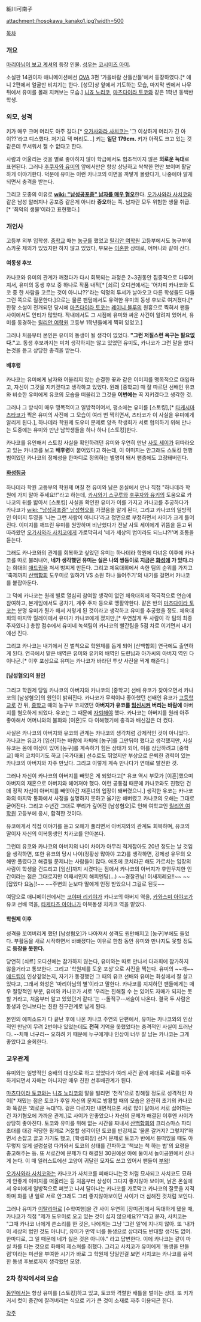 細川可南子

attachment:/hosokawa_kanako1.jpg?width=500 

[[목차]]

=== 개요 ===
[[마리아님이 보고 계셔]]의 등장 인물. [[성우]]는 [[코시미즈 아미]].

소설판 14권이자 애니메이션에선 [[OVA]] 3편 '가을바람 산들산들'에서 등장하였다.[* 애니 2편에서 얼굴만 비치기는 한다. [성모]상 앞에서 기도하는 모습, 마지막 씬에서 나무 뒤에서 유미를 몰래 지켜보는 모습.] [[니죠 노리코]], [[마츠다이라 토코]]와 같은 1학년 동백반 학생.

=== 외모, 성격 ===
키가 매우 크며 머리도 아주 길다.[* [[오가사와라 사치코]]는 '그 이상하게 머리가 긴 아이??'라고 디스했다. 저기요 댁 머리도...] 키는 '''일단 179cm.''' 키가 아직도 크고 있는 것 같은데 무서워서 잴 수 없다고 한다. 

사람과 어울리는 것을 별로 좋아하지 않아 학급에서도 협조적이지 않은 '''외로운 늑대'''로 표현된다. 그러나 [[후쿠자와 유미]]의 앞에서만은 항상 상냥하고 싹싹한 면만 보이며 활달하게 이야기한다. 덕분에 유미는 이런 카나코의 이면을 까맣게 몰랐다가, 나중에야 알게 되면서 충격을 받는다.

그리고 모종의 이유로 '''[[wiki: "남성공포증" 남자를 매우 혐오]]'''한다. [[오가사와라 사치코]]와 같은 남성 알러지나 공포증 같은게 아니라 '''증오'''하는 쪽. 남자란 모두 위험한 생물 취급.[* '최악의 생물'이라고 표현했다.]

=== 개인사 ===
고등부 외부 입학생. [[중학교]] 때는 [[농구]]를 했었고 [[릴리안 여학원]] 고등부에서도 농구부에 스카웃 제의가 있었지만 하지 않고 있었다, 부모는 [[이혼]]한 상태로, 어머니와 같이 산다. 

==== 여동생 후보 ====
카나코와 유미의 관계가 깨졌다가 다시 회복되는 과정은 2~3권동안 집중적으로 다루어져서, 유미의 동생 후보 중 하나로 작품 내적[* [쇠르] 오디션에서는 '어차피 카나코와 토코 중 한 사람을 고르는 것이 아니냐??'라는 익명의 투서가 날아오고 다른 학생들도 다들 그런 쪽으로 질문한다.]으로는 물론 팬덤에서도 유력한 유미의 동생 후보로 여겨졌다.[* 한창 소설이 전개되던 당시에 [[마츠다이라 토코]]는 [[레이니 블루]]의 원흉으로 찍혀서 팬들 사이에서도 안티가 많았다. 작내에서도 그 시점에 유미와 싸운 사건이 알려져 있어서, 유미를 동경하는 [[릴리안 여학원]] 고등부 1학년들에게 찍혀 있었고.]  

그러나 처음부터 본인은 유미의 동생이 될 생각이 없었다. '''"그런 저질스런 욕구는 필요없다."'''고. 동생 후보까지는 미처 생각하지는 않고 있었던 유미도, 카나코가 그런 말을 했다는것을 듣고 상당한 충격을 받는다. 

==== 배후령 ====
카나코는 유미에게 남자와 어울리지 않는 순결한 꽃과 같은 이미지를 맹목적으로 대입하고, 자신이 그것을 지키겠다고 생각하고 있었다. 원래 [중학교] 때 잘 따르던 선배인 유코와 비슷한 유미에게 유코의 모습을 떠올리고 그것을 '''이번에는''' 꼭 지키겠다고 생각한 것.

그러나 그 방식이 매우 맹목적이고 일방적이어서, 평소에는 유미를 [스토킹],[* [[타케시마 츠타코]]가 찍은 유미의 사진에 그 모습이 여러 번 찍히면서, 츠타코가 이 사실을 유미에게 알리게 된다.], 하나데라 학원제 도우미 문제로 양측 학생회가 서로 협의하기 위해 만나는 도중에는 유미와 만난 남학생들을 하나 하나 [스토킹]한다. 

카나코를 유인해서 스토킹 사실을 확인하려던 유미와 우연히 만난 [[사토 세이]]가 뒤따라오고 있는 카나코를 보고 '''배후령'''이 붙어있다고 하는데, 이 이미지는 안그래도 스토킹 현행범이었던 카나코의 정체성을 한마디로 정의하는 별명이 돼서 팬층에도 고정돼버린다.

==== [[화성침공]] ====
하나데라 학원 고등부의 학원제 며칠 전 유미와 낡은 온실에서 만나 직접 "하나데라 학원에 가지 말아 주세요!!"라고 하는데, [[카시와기 스구루]]와 [[후쿠자와 유키]]의 도움으로 카나코의 뒤를 밟아서 [스토킹] 사실을 확인한 유미가 이를 가지고 카나코를 추궁하다가 카나코가 [[wiki: "남성공포증" 남성혐오]]를 가졌음을 알게 된다, 그리고 카나코의 일방적인 이미지 투영을 '나는 그런 사람이 아니다'라고 정면으로 부정하면서 사이가 크게 틀어진다. 이미지를 깨뜨린 유미를 원망하며 비난했다가 전날 사토 세이에게 귀뜸을 듣고 뒤따라왔던 [[오가사와라 사치코]]에게 가로막혀서 '네가 세상의 법이라도 되느냐?!'며 호통을 듣는다. 

그래도 카나코와의 관계를 회복하고 싶었던 유미는 하나데라 학원에 다녀온 이후에 카나코를 따로 불러내어, '''네가 생각했던 유미는 실은 나의 쌍둥이로 지금은 [[화성]]에 가 있다.'''라는 희대의 [[애드립]]을 쳐서 벙찌게 만든다. 그리고 체육대회에서 속한 팀의 순위를 가지고 '축제까지 [[산백합회]] 도우미로 일하기 VS 소원 하나 들어주기'의 내기를 걸면서 카나코를 붙잡아둔다. 

그 덕에 카나코는 원래 별로 열심히 참여할 생각이 없던 체육대회에 적극적으로 연습에 참여하고, 본게임에서도 공차기, 계주 주자 등으로 맹활약한다. 같은 반의 [[마츠다이라 토코]]는 분명 유미가 뭔가 해서 저렇게 된 것이라고 생각하고 유미를 추궁했을 정도. 체육대회의 마지막 릴레이에서 유미가 카나코에게 졌지만,[* 우연찮게 두 사람이 각 팀의 최종 주자였다.] 총합 점수에서 유미네 녹색팀이 카나코의 빨간팀을 5점 차로 이기면서 내기에선 진다. 

그리고 카나코는 내기에서 진 벌칙으로 학원제를 돕게 되어 [산백합회] 연극에도 출연하게 된다. 연극에서 맡은 배역은 유미와 유키의 배역인 도련님과 아가씨의 아버지 역인 다이나곤.[* 이후 포상으로 유미는 카나코가 바라던 투샷 사진을 찍게 해준다.] 

==== [남성혐오]의 원인 ====
그리고 학원제 당일 카나코의 아버지와 카나코의 [중학교] 선배 유코가 찾아오면서 카나코의 [남성혐오]의 원인이 밝혀진다. 카나코가 무척이나 좋아했던 선배인 유코가 [[고등학교]]로 간 뒤, [[중학교]] 때의 농구부 코치였던 '''아버지가 유코를 [[임신]]시켜 버리는 바람에''' 아버지를 혐오하게 되었다. 유코는 그 때문에 [[자퇴]]해야 했다. 카나코는 아버지를 원래 아주 좋아해서 어머니와의 불화와 [이혼]도 다 이해했기에 충격과 배신감은 더 컸다.

사실은 카나코의 아버지와 유코의 관계는 카나코의 생각처럼 강제적인 것이 아니었다. 카나코는 유코가 [임신]하는 바람에 자퇴해 [농구]를 그만둬야 했다고 생각했지만, 사실 유코는 몸에 이상이 있어 [농구]를 계속하기 힘든 상태가 되어, 이를 상담하려고 [중학교] 때의 코치이기도 하고 [국가대표] 선수로도 뛰었지만 부상으로 은퇴한 경력이 있는 카나코의 아버지와 자주 만났다. 그리고 이렇게 계속 만나다가 연애로 발전한 것. 

그러나 자신이 카나코의 아버지를 빼앗은 게 되었다고[* 유코 역시 부모가 [이혼]했으며 아버지의 재혼으로 아버지와 헤어져야 했다. 이런 공통점 때문에 카나코와도 친했던 건데 정작 자신이 아버지를 빼앗아간 재혼녀의 입장이 돼버렸으니.] 생각한 유코는 카나코와의 마지막 통화에서 사정을 설명하지 못하고 울기만 해버렸고 카나코의 오해는 그대로 굳어진다. 그리고 수년간 그대로 뿌리가 깊어진 [남성혐오]로 인해 여학교인 [[릴리안 여학원]] 고등부에 응시, 합격한 것이다.

유코에게서 직접 이야기를 듣고 오해가 풀리면서 아버지와의 관계도 회복하며, 유코의 딸이자 자신의 이복동생인 치카코를 안아본다.

그런데 유코와 카나코의 아버지의 나이 차이가 아무리 적게잡아도 20년 정도는 날 것임을 생각하면, 또한 유코의 당시 나이(정황상 많아야 고2)를 생각하면, 강제성 유무의 오해만 풀렸다고 해결될 문제냐는 사람들이 많다. 애초에 코치라곤 해도 가르치는 입장의 사람이 학생을 건드리고 [임신]까지 시켰다는 점에서 카나코의 아버지가 후안무치한 인간이라는 점은 그대로지만 어째서인지 해피엔딩(…)  ~~경찰관님! 이새끼레요!!~~ ~~[잡았다 요놈]!~~ ~~주변의 눈보다 딸에게 인정 받았으니 그걸로 된듯~~

여담으로 애니메이션에서는 [[코야마 리키야]]가 카나코의 아버지 역을, [[카와스미 아야코]]가 유코 선배 역을, [[타케타츠 아야나]]가 이복동생 치카코 역을 맡았다. 

==== 학원제 이후 ====
성격을 꼬여버리게 했던 [남성혐오]가 나아져서 성격도 원만해지고 [농구]부에도 들었다. 부활동을 새로 시작하면서 바빠졌다는 이유로 한참 동안 유미와 만나지도 못할 정도로 '''등장을 못한다.'''

당연히 [쇠르] 오디션에는 참가하지 않는다, 유미와는 따로 만나서 다과회에 참가하지 않을거라고 통보한다. 그리고 '학원제를 도운 포상'으로 사진을 찍는다. 유미의 ~~개~~[[애드립]]이 인상깊었는지, 자기가 동경했던 그 때의 유코 선배와 유미는 화성에서 잘 살고 있다고, 그래서 화성은 '마리아님의 별'이라고 말한다. 카나코를 지지하던 팬들에게는 매우 절망적인 부분, 유미와 카나코가 서로 '우리는 친해질 수 는 있어도 자매가 되지는 못할 거라고, 처음부터 알고 있었던거 같다.'는 --돌직구--서술이 나온다. 결국 두 사람은 동생과 언니보다는 친한 친구관계로 남게 된다.

본인의 에피소드가 다 끝난 후에 나온 카나코 주연의 단편에서, 유미는 카나코와의 인상적인 만남이 무려 2번이나 있었는데도 '''전혀''' 기억을 못했었다는 충격적인 사실이 드러난다. --치매 너구리-- 오히려 키 때문에 누구에게나 인상이 너무 잘 남는 카나코는 그게 좋았다고 술회한다.

=== 교우관계 ===
유미와는 일방적인 숭배의 대상으로 하고 있었다가 여러 사건 끝에 제대로 서로를 마주하게되면서 자매는 아니지만 매우 친한 선후배관계가 된다. 

[[마츠다이라 토코]]와는 [[니죠 노리코]]의 말을 빌리면 '천적'으로 칭해질 정도로 성격적인 차이[* 재밌는 점은 토코가 후일 자신의 문제로 방황할 때의 모습은 완전히 초기의 카나코와 똑같은 '외로운 늑대'다. 겉은 다르지만 내면적으론 서로 많이 닮아서 서로 싫어하는건 자기혐오에 가까운 관계.]로 사이가 안좋았으나 자신의 문제가 해결된 이후엔 사이가 상당히 좋아진다. 토코와 유미를 위해 없는 시간을 짜내서 [[산백합회]]의 크리스마스 파티 초대를 대강 적당한 핑계로 거절할 생각이던 토코를 반강제로 '물론 갈거지? 그렇지?'하면서 손잡고 끌고 가기도 했고, [학생회장] 선거 문제로 토코가 반에서 붕떠있을 때도 아무렇지 않게 설렁설렁 다가와서 토코의 상태를 간파하고 '책보는 척 하는 법'의 요령을 충고해주는 등. 또 서로간에 문제가 다 해결된 30권에선 아예 둘이서 놀이공원에서 신나게 논다. 이 때 일러스트에선 고양이 귀달린 모자도 쓰고 있어서 팬들이 [[부왘]]!

[[오가사와라 사치코]]와는 카나코가 사치코를 피해다니는것 처럼 묘사되고 사치코도 묘하게 안좋게 이미지를 떠올리는 등 처음부터 상성이 그다지 좋지않아 보이며, 낡은 온실에서 유미에게 일방적으로 퍼붓고 나서 달아나는 카나코를 가로막고 카나코의 잘못을 지적하며 화를 낸 일로 서로 안그래도 그리 좋지않아보이던 사이가 더 심해진 것처럼 보인다. 

그러나 유미가 [[이탈리아]]로 [수학여행]을 간 사이 우연히 [장미관]에서 독대하게 됐을 때, 카나코가 직접 "제가 도우미로 오고 있는 것이 싫지 않으세요??"라고 묻자, 사치코는 "그때 카나코 너에게 쓴소리를 한 것은, 나에게는 그냥 '그런 일'에 지나지 않아. 또 '내가 이 세상의 법인 것도 아니니', 유미가 만약 너를 동생으로 삼더라도 반대할 생각도 없어. 한마디로, 그 일 때문에 네가 싫은 것은 아니야." 라고 답변한다. 이에 카나코는 같이 마실 차를 타는 것으로 화해의 제스쳐를 취했다. 그리고 사치코가 유미에게 '동생을 만들렴'이라는 미션을 부여한 시기가 바로 그 학원제 당일인걸 보면 사치코는 카나코를 유력한 동생 후보로까지 생각했던 모양.

=== 2차 창작에서의 모습 ===
[[동인]]에서는 항상 유미를 [스토킹]하고 있고, 토코와 격렬한 배틀을 벌이는 상대. 또 키가 커서 컷이 중간에 잘려버리는 식으로 키가 큰 것이 소재로 자주 이용되곤 한다.

[[각주]]
